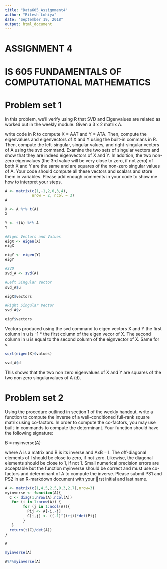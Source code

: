 ```yaml
---
title: "Data605_Assignment4"
author: "Ritesh Lohiya"
date: "September 19, 2018"
output: html_document
---
```


#                             ASSIGNMENT 4

#           IS 605 FUNDAMENTALS OF COMPUTATIONAL MATHEMATICS

#                            Problem set 1
 
In this problem, we'll verify using R that SVD and Eigenvalues are related as worked out in the weekly module. Given a 3 x 2 matrix A.

write code in R to compute X = AAT and Y = ATA. Then, compute the eigenvalues and eigenvectors of X and Y using the built-in commans in R. Then, compute the left-singular, singular values, and right-singular vectors of A using the svd command. Examine the two sets of singular vectors and show that they are indeed
eigenvectors of X and Y. In addition, the two non-zero eigenvalues (the 3rd value will be very close to zero, if not zero) of both X and Y are the same and are squares of the non-zero singular values of A. Your code should compute all these vectors and scalars and store them in variables. Please add enough comments in your code to show me how to interpret your steps.

```r
A <- matrix(c(1,-1,2,0,3,4),
            nrow = 2, ncol = 3)
A
```

```r
X <- A %*% t(A)
X
```

```r
Y <- t(A) %*% A
Y
```

```r
#Eigen Vectors and Values 
eigX <- eigen(X)
eigX
```

```r
eigY <- eigen(Y)
eigY
```

```r
#SVD  
svd_A <- svd(A)
```

```r
#Left Singular Vector
svd_A$u
```

```r
eigX$vectors
```

```r
#Right Singular Vector
svd_A$v
```

```r
eigY$vectors
```

Vectors produced using the svd command to eigen vectors X and Y the first column in u is -1 * the first column of the eigen vecor of X. The second column in u is equal to the second column of the eignvector of X. Same for v.

```r
sqrt(eigen(X)$values)
```

 
```r
svd_A$d
```

This shows that the two non zero eigenvalues of X and Y are squares of the two non zero singularvalues of A (d).


#                            Problem set 2

Using the procedure outlined in section 1 of the weekly handout, write a function to compute the inverse of a well-conditioned full-rank square matrix using co-factors. In order to compute the co-factors, you may use built-in commands to compute the determinant. Your function should have the following signature:

B = myinverse(A)

where A is a matrix and B is its inverse and AxB = I. The off-diagonal elements of I should be close to zero, if not zero. Likewise, the diagonal elements should be close to 1, if not 1. Small numerical precision errors are acceptable but the function myinverse should be correct and must use co-factors and determinant of A to compute the inverse. Please submit PS1 and PS2 in an R-markdown document with your rst initial and last name.

```r
A <- matrix(c(1,4,5,2,5,9,3,2,7),nrow=3)
myinverse <- function(A){
  C <- diag(1,nrow(A),ncol(A))
   for (i in 1:nrow(A)) { 
        for (j in 1:ncol(A)){ 
          Pij <- A[-i,-j]
          C[i,j] <- ((-1)^(i+j))*det(Pij)
        }
   }
  return(t(C)/det(A))
}

A
```

```r
myinverse(A)
```

```r
A%*%myinverse(A)
```